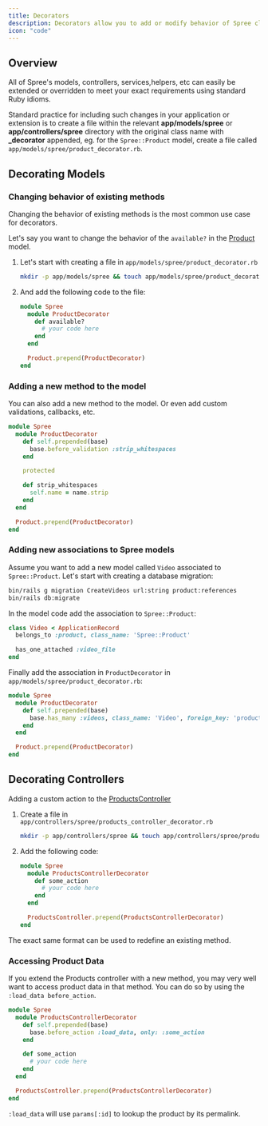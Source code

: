 ```yaml
---
title: Decorators
description: Decorators allow you to add or modify behavior of Spree classes in your application.
icon: "code"
---
```


## Overview

All of Spree's models, controllers, services,helpers, etc can easily be extended or overridden to meet your exact requirements using standard Ruby idioms.

Standard practice for including such changes in your application or extension is to create a file within the relevant **app/models/spree** or **app/controllers/spree** directory with the original class name with **_decorator** appended, eg. for the `Spree::Product` model, create a file called `app/models/spree/product_decorator.rb`.

## Decorating Models

### Changing behavior of existing methods

Changing the behavior of existing methods is the most common use case for decorators. 

Let's say you want to change the behavior of the `available?` in the [Product](https://github.com/spree/spree/blob/main/core/app/models/spree/product.rb) model.

1. Let's start with creating a file in `app/models/spree/product_decorator.rb`

    ```bash
    mkdir -p app/models/spree && touch app/models/spree/product_decorator.rb
    ```

2. And add the following code to the file:

    ```ruby
    module Spree
      module ProductDecorator
        def available?
          # your code here
        end
      end

      Product.prepend(ProductDecorator)
    end
    ```

### Adding a new method to the model

You can also add a new method to the model. Or even add custom validations, callbacks, etc.

```ruby
module Spree
  module ProductDecorator
    def self.prepended(base)
      base.before_validation :strip_whitespaces
    end

    protected

    def strip_whitespaces
      self.name = name.strip
    end
  end

  Product.prepend(ProductDecorator)
end
```

### Adding new associations to Spree models

Assume you want to add a new model called `Video` associated to `Spree::Product`. Let's start with creating a database migration:

```bash
bin/rails g migration CreateVideos url:string product:references
bin/rails db:migrate
```

In the model code add the association to `Spree::Product`:

```ruby
class Video < ApplicationRecord
  belongs_to :product, class_name: 'Spree::Product'

  has_one_attached :video_file
end
```

Finally add the association in `ProductDecorator` in `app/models/spree/product_decorator.rb`:

```ruby
module Spree
  module ProductDecorator
    def self.prepended(base)
      base.has_many :videos, class_name: 'Video', foreign_key: 'product_id', dependent: :destroy
    end
  end

  Product.prepend(ProductDecorator)
end
```

## Decorating Controllers

Adding a custom action to the [ProductsController](https://github.com/spree/spree/blob/main/frontend/app/controllers/spree/products_controller.rb)

1. Create a file in `app/controllers/spree/products_controller_decorator.rb`

    ```bash
    mkdir -p app/controllers/spree && touch app/controllers/spree/products_controller_decorator.rb
    ```

2. Add the following code:

    ```ruby
    module Spree
      module ProductsControllerDecorator
        def some_action
          # your code here
        end
      end

      ProductsController.prepend(ProductsControllerDecorator)
    end
    ```

The exact same format can be used to redefine an existing method.

### Accessing Product Data

If you extend the Products controller with a new method, you may very well want to access product data in that method. You can do so by using the `:load_data before_action`.

```ruby
module Spree
  module ProductsControllerDecorator
    def self.prepended(base)
      base.before_action :load_data, only: :some_action
    end

    def some_action
      # your code here
    end
  end

  ProductsController.prepend(ProductsControllerDecorator)
end
```

`:load_data` will use `params[:id]` to lookup the product by its permalink.